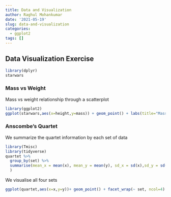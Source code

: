 ```yaml
---
title: Data and Visualization
author: Raghul Mohankumar
date: '2021-05-19'
slug: data-and-visualization
categories:
  - ggplot2
tags: []
---
```


## Data Visualization Exercise

```r
library(dplyr)
starwars
```
### Mass vs Weight
Mass vs weight relationship through a scatterplot

```r
library(ggplot2)
ggplot(starwars,aes(x=height,y=mass)) + geom_point() + labs(title="Mass vs Height of Starwars Characters",x="Height (cm)",y="Weight (Kg)")
```
### Anscombe's Quartet
We summarize the quartet information by each set of data 
```r
library(Tmisc)
library(tidyverse)
quartet %>%
  group_by(set) %>%
  summarise(mean_x = mean(x), mean_y = mean(y), sd_x = sd(x),sd_y = sd(y), r = cor(x, y)
  )
```
We visualise all four sets

```r
ggplot(quartet,aes(x=x,y=y))+ geom_point() + facet_wrap(~ set, ncol=4)
```


